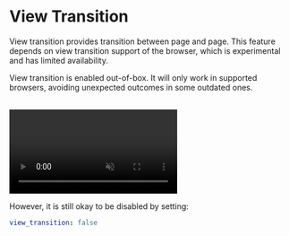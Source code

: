 # View Transition

View transition provides transition between page and page. This feature depends on view transition support of the browser, which is experimental and has limited availability.

View transition is enabled out-of-box. It will only work in supported browsers, avoiding unexpected outcomes in some outdated ones.

<br />

<video autoPlay loop muted>
  <source src="/videos/view-transition.mp4" />
</video>

However, it is still okay to be disabled by setting:

```yml filename="_config.cupertino.yml"
view_transition: false
```
